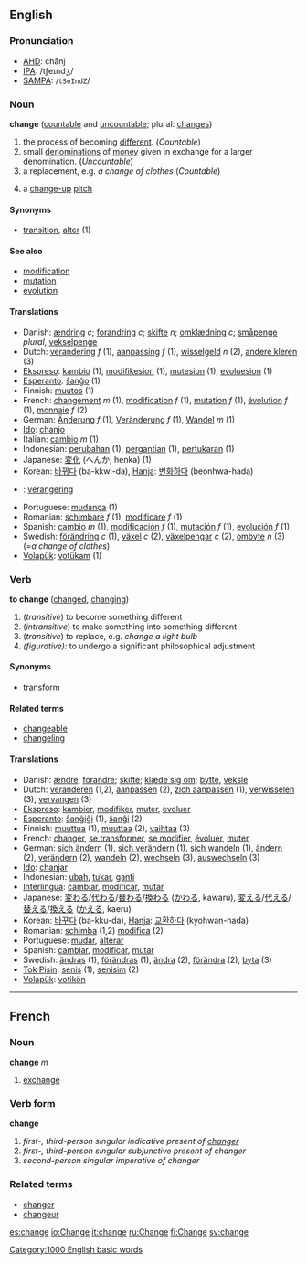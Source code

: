 ==English==
===Pronunciation===
*[[w:AHD|AHD]]: chānj
*[[w:IPA|IPA]]: /tʃeɪndʒ/
*[[w:SAMPA|SAMPA]]: /<tt>tSeIndZ</tt>/

=== Noun ===
'''change''' ([[countable]] and [[uncountable]]; plural: [[changes]])

# the process of becoming [[different]]. (''Countable'')
# small [[denomination]]s of [[money]] given in exchange for a larger denomination. (''Uncountable'')
# a replacement, e.g. ''a change of clothes'' (''Countable'')
#{{baseball}} a [[change-up]] [[pitch]]

====Synonyms====
*[[transition]], [[alter]] (1)

==== See also ====
*[[modification]]
*[[mutation]]
*[[evolution]]

====Translations====
*Danish: [[ændring]] ''c''; [[forandring]] ''c''; [[skifte]] ''n''; [[omklædning]] ''c''; [[småpenge]] ''plural'', [[vekselpenge]]<!--plural?-->
*Dutch: [[verandering]] ''f'' (1), [[aanpassing]] ''f'' (1), [[wisselgeld]] ''n'' (2), [[andere kleren]] (3)
*[[Ekspreso]]: [[kambio]] (1), [[modifikesion]] (1), [[mutesion]] (1), [[evoluesion]] (1)
*[[Esperanto]]: [[ŝanĝo]] (1)
*Finnish: [[muutos]] (1)
*French: [[changement]] ''m'' (1), [[modification]] ''f'' (1), [[mutation]] ''f'' (1), [[évolution]] ''f'' (1), [[monnaie]] ''f'' (2)
*German: [[Änderung]] ''f'' (1), [[Veränderung]] ''f'' (1), [[Wandel]] ''m'' (1)
*[[Ido]]: [[chanjo]]
*Italian: [[cambio]] ''m'' (1)
*Indonesian: [[ubah|perubahan]] (1), [[ganti|pergantian]] (1), [[tukar|pertukaran]] (1)
*Japanese: [[変化]] (へんか, henka) (1)
*Korean: [[바뀌다]] (ba-kkwi-da), [[Hanja]]: [[변화하다]] (beonhwa-hada)
*{{li}}: [[verangering]]
*Portuguese: [[mudança]] (1)
*Romanian: [[schimbare]] ''f'' (1), [[modificare]] ''f'' (1)
*Spanish: [[cambio]] ''m'' (1), [[modificación]] ''f'' (1), [[mutación]] ''f'' (1), [[evolución]] ''f'' (1)
*Swedish: [[förändring]] ''c'' (1), [[växel]] ''c'' (2), [[växelpengar]] ''c'' (2), [[ombyte]] ''n'' (3) (''=a change of clothes'')
*[[Volapük]]: [[votükam]] (1)

=== Verb ===
'''to change''' ([[changed]], [[changing]])

# (''transitive'') to become something different
# (''intransitive'') to make something into something different
# (''transitive'') to replace, e.g. ''change a light bulb''
# ''(figurative):'' to undergo a significant philosophical adjustment

====Synonyms====
*[[transform]]

====Related terms====
*[[changeable]]
*[[changeling]]

==== Translations ====
*Danish: [[ændre]], [[forandre]]; [[skifte]]; [[klæde sig om]]; [[bytte]], [[veksle]]
*Dutch: [[veranderen]] (1,2), [[aanpassen]] (2), [[zich aanpassen]] (1), [[verwisselen]] (3), [[vervangen]] (3)
*[[Ekspreso]]: [[kambier]], [[modifiker]], [[muter]], [[evoluer]]
*[[Esperanto]]: [[ŝanĝiĝi]] (1), [[ŝanĝi]] (2)
*Finnish: [[muuttua]] (1), [[muuttaa]] (2), [[vaihtaa]] (3)
*French: [[changer]], [[se transformer]], [[se modifier]], [[évoluer]], [[muter]]
*German: [[sich ändern]] (1), [[sich verändern]] (1), [[sich wandeln]] (1), [[ändern]] (2), [[verändern]] (2), [[wandeln]] (2), [[wechseln]] (3), [[auswechseln]] (3)
*[[Ido]]: [[chanjar]]
*Indonesian: [[ubah]], [[tukar]], [[ganti]]
*[[Interlingua]]: [[cambiar]], [[modificar]], [[mutar]]
*Japanese: [[変わる]]/[[代わる]]/[[替わる]]/[[換わる]] ([[かわる]], kawaru), [[変える]]/[[代える]]/[[替える]]/[[換える]] ([[かえる]], kaeru)
*Korean: [[바꾸다]] (ba-kku-da), [[Hanja]]: [[교환하다]] (kyohwan-hada)
*Romanian: [[schimba]] (1,2) [[modifica]] (2)
*Portuguese: [[mudar]], [[alterar]]
*Spanish: [[cambiar]], [[modificar]], [[mutar]]
*Swedish: [[ändras]] (1), [[förändras]] (1), [[ändra]] (2), [[förändra]] (2), [[byta]] (3)
*[[Tok Pisin]]: [[senis]] (1), [[senisim]] (2)
*[[Volapük]]: [[votikön]]

[[Category:1000 English basic words]]
-----

==French==
===Noun===
'''change''' ''m''

# [[exchange]]

===Verb form===
'''change'''

# ''first-, third-person singular indicative present of [[changer]]''
# ''first-, third-person singular subjunctive present of changer''
# ''second-person singular imperative of changer''

===Related terms===
*[[changer]]
*[[changeur]]

[[es:change]]
[[io:Change]]
[[it:change]]
[[ru:Change]]
[[fi:Change]]
[[sv:change]]
